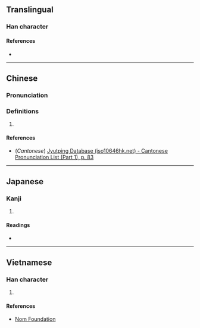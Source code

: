 {{character info/new}}
==Translingual==

===Han character===
{{Han char|rn=30|rad=口|as=12|sn=15|four=|canj=RQHF|ids=⿰口絜}}

====References====
* {{Han ref|kx=0208.100|dkj=04290|dj=0431.060|hdz=10680.050|uh=5644|ud=22084}}

----

==Chinese==
{{zh-forms}}

===Pronunciation===
{{zh-pron
|m=chī
|c=hek3
|mc=y
|oc=y
|ma=
|cat=
}}

===Definitions===
{{zh-hanzi}}

# {{rfdef|lang=zh}}

====References====
* (''Cantonese'') [http://www.iso10646hk.net/jp/document/download.jsp Jyutping Database (iso10646hk.net) - Cantonese Pronunciation List (Part 1), p. 83]

----

==Japanese==

===Kanji===
{{ja-kanji|grade=|rs=口12}}

# {{defn|lang=ja|sort=口12}}

====Readings====
* {{ja-readings|on=[[きつ]] (kitsu)|kun=}}

----

==Vietnamese==

===Han character===
{{vi-hantu|[[khịt]]|rs=口12}}

# {{defn|lang=vi|sort=口12}}

====References====
* [http://nomfoundation.org/common/nom_details.php?codepoint=5644 Nom Foundation]